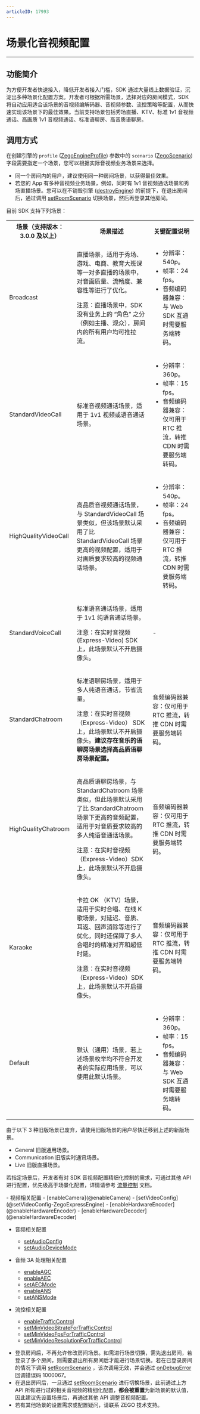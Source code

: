 ```yaml
---
articleID: 17993
---
```

# 场景化音视频配置

- - -

## 功能简介

为方便开发者快速接入，降低开发者接入门槛，SDK 通过大量线上数据验证，沉淀出多种场景化配置方案。开发者可根据所需场景，选择对应的房间模式，SDK 将自动应用适合该场景的音视频编解码器、音视频参数、流控策略等配置，从而快速实现该场景下的最佳效果。当前支持场景包括秀场直播、KTV、标准 1v1 音视频通话、高画质 1v1 音视频通话、标准语聊房、高音质语聊房。

## 调用方式

在创建引擎的 `profile` ([ZegoEngineProfile](@-ZegoEngineProfile)) 参数中的 `scenario` ([ZegoScenario](@-ZegoScenario)) 字段需要指定一个场景，您可以根据实际音视频业务场景来选择。

<Warning title="注意">


- 同一个房间内的用户，建议使用同一种房间场景，以获得最佳效果。
- 若您的 App 有多种音视频业务场景，例如，同时有 1v1 音视频通话场景和秀场直播场景。您可以在不销毁引擎 ([destroyEngine](@destroyEngine)) 的前提下，在退出房间后，通过调用 [setRoomScenario](@setRoomScenario) 切换场景，然后再登录其他房间。

</Warning>



目前 SDK 支持下列场景：

<table>
  
<tbody><tr>
<th>
场景（支持版本：3.0.0 及以上）
</th>
<th>场景描述</th>
<th>关键配置说明</th>
</tr>
<tr>
<td>Broadcast</td>
<td>
<p>直播场景，适用于秀场、游戏、电商、教育大班课等一对多直播的场景中，对音画质量、流畅度、兼容性等进行了优化。</p>
<p>注意：直播场景中，SDK 没有业务上的 “角色” 之分（例如主播、观众），房间内的所有用户均可推拉流。</p>
</td>
<td><ul><li>分辨率：540p。</li><li>帧率：24 fps。</li><li>音频编码器兼容：与 Web SDK 互通时需要服务端转码。</li></ul></td>
</tr>
<tr>
<td>StandardVideoCall</td>
<td><p>标准音视频通话场景，适用于 1v1 视频或语音通话场景。</p></td>
<td><ul><li>分辨率：360p。</li><li>帧率：15 fps。</li><li>音频编码器兼容：仅可用于 RTC 推流，转推 CDN 时需要服务端转码。</li></ul></td>
</tr>
<tr>
<td>HighQualityVideoCall</td>
<td><p>高品质音视频通话场景，与 StandardVideoCall 场景类似，但该场景默认采用了比 StandardVideoCall 场景更高的视频配置，适用于对画质要求较高的视频通话场景。</p></td>
<td><ul><li>分辨率：540p。</li><li>帧率：24 fps。</li><li>音频编码器兼容：仅可用于 RTC 推流，转推 CDN 时需要服务端转码。</li></ul></td>
</tr>
<tr>
<td>StandardVoiceCall</td>
<td><p>标准语音通话场景，适用于 1v1 纯语音通话场景。</p><p>注意：在实时音视频 (Express-Video) SDK 上，此场景默认不开启摄像头。</p></td>
<td>-</td>
</tr>
<tr>
<td>StandardChatroom</td>
<td>
<p>标准语聊房场景，适用于多人纯语音通话，节省流量。</p>
<p>注意：在实时音视频 （Express-Video） SDK 上，此场景默认不开启摄像头。<b/>建议存在音乐的语聊房场景选择高品质语聊房场景配置。 </p>
</td>
<td>音频编码器兼容：仅可用于 RTC 推流，转推 CDN 时需要服务端转码。</td>
</tr>
<tr>
<td>HighQualityChatroom</td>
<td><p>高品质语聊房场景，与 StandardChatroom 场景类似，但此场景默认采用了比 StandardChatroom 场景下更高的音频配置，适用于对音质要求较高的多人纯语音通话场景。</p><p>注意：在实时音视频 （Express-Video）SDK 上，此场景默认不开启摄像头。</p></td>
<td>音频编码器兼容：仅可用于 RTC 推流，转推 CDN 时需要服务端转码。</td>
</tr>
<tr>
<td>Karaoke</td>
<td><p>卡拉 OK （KTV）场景，适用于实时合唱、在线 K 歌场景，对延迟、音质、耳返、回声消除等进行了优化，同时还保障了多人合唱时的精准对齐和超低时延。</p><p>注意：在实时音视频（Express-Video）SDK 上，此场景默认不开启摄像头。</p></td>
<td>音频编码器兼容：仅可用于 RTC 推流，转推 CDN 时需要服务端转码。</td>
</tr>
<tr>
<td>Default</td>
<td><p>默认（通用）场景，若上述场景枚举均不符合开发者的实际应用场景，可以使用此默认场景。</p></td>
<td><ul><li>分辨率：360p。</li><li>帧率：15 fps。</li><li>音频编码器兼容：与 Web SDK 互通时需要服务端转码。</li></ul></td>
</tr>
</tbody></table>



<Accordion title="另外 SDK 还提供 3 种旧版场景，仅适用于从 Express v3.0.0 以前的 SDK 版本升级的用户。" defaultOpen="false">
<Warning title="注意">



由于以下 3 种旧版场景已废弃，请使用旧版场景的用户尽快迁移到上述的新版场景。

</Warning>



- General 旧版通用场景。
- Communication 旧版实时通讯场景。
- Live 旧版直播场景。
</Accordion>


若指定场景后，开发者有对 SDK 音视频配置精细化控制的需求，可通过其他 API 进行配置，优先级高于场景化配置，详情请参考 [流量控制](!ExpressAudioSDK-Other_Functions/Network_Adaptation) 文档。

<Accordion title="可进行精细化配置的 API 接口" defaultOpen="false">
- 视频相关配置
  - [enableCamera](@enableCamera)
  - [setVideoConfig](@setVideoConfig-ZegoExpressEngine)
  - [enableHardwareEncoder](@enableHardwareEncoder)
  - [enableHardwareDecoder](@enableHardwareDecoder)

- 音频相关配置
  - [setAudioConfig](@setAudioConfig)
  - [setAudioDeviceMode](@setAudioDeviceMode)

- 音频 3A 处理相关配置
  - [enableAGC](@enableAGC)
  - [enableAEC](@enableAEC)
  - [setAECMode](@setAECMode)
  - [enableANS](@enableANS)
  - [setANSMode](@setANSMode)

- 流控相关配置
  - [enableTrafficControl](@enableTrafficControl)
  - [setMinVideoBitrateForTrafficControl](@setMinVideoBitrateForTrafficControl)
  - [setMinVideoFpsForTrafficControl](@setMinVideoFpsForTrafficControl)
  - [setMinVideoResolutionForTrafficControl](@setMinVideoResolutionForTrafficControl)
</Accordion>

<Warning title="注意">


- 登录房间后，不再允许修改房间场景。如需进行场景切换，需先退出房间，若登录了多个房间，则需要退出所有房间后才能进行场景切换。若在已登录房间的情况下调用 [setRoomScenario](@setRoomScenario) ，该次调用无效，并会通过 [onDebugError](@onDebugError) 回调错误码 1000067。
- 在退出房间后，一旦通过 [setRoomScenario](@setRoomScenario) 进行切换场景，此前通过上方 API 所有进行过的相关音视频的精细化配置，**都会被重置**为新场景的默认值，因此建议先设置场景后，再通过其他 API 调整音视频配置。 
- 若有其他场景的设置需求或配置疑问，请联系 ZEGO 技术支持。

</Warning>



